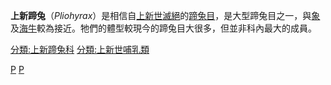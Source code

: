 {{Automatic taxobox
| taxon = Pliohyrax
| name = 上新蹄兔属
| status =Fossil
| extinct = 化石
| image = Pliohyrax graecus.JPG
| image_caption = ''Pliohyrax graecus''
| authority = 
| subdivision_ranks = [[種|種]]
| subdivision =
* ''P. graecus''
* [[東方上新蹄兔|東方上新蹄兔]] ''P. orientalis''
}}

'''上新蹄兔'''（''Pliohyrax''）是相信自[[上新世|上新世]][[滅絕|滅絕]]的[[蹄兔目|蹄兔目]]，是大型蹄兔目之一，與[[象|象]]及[[海牛|海牛]]較為接近。牠們的體型較現今的蹄兔目大很多，但並非科內最大的成員。
{{近蹄類}}
{{Taxonbar|from=Q735341}}

[[Category:蹄兔目|P]]
[[Category:古動物|P]]
[[分類:上新蹄兔科|分類:上新蹄兔科]]
[[分類:上新世哺乳類|分類:上新世哺乳類]]
